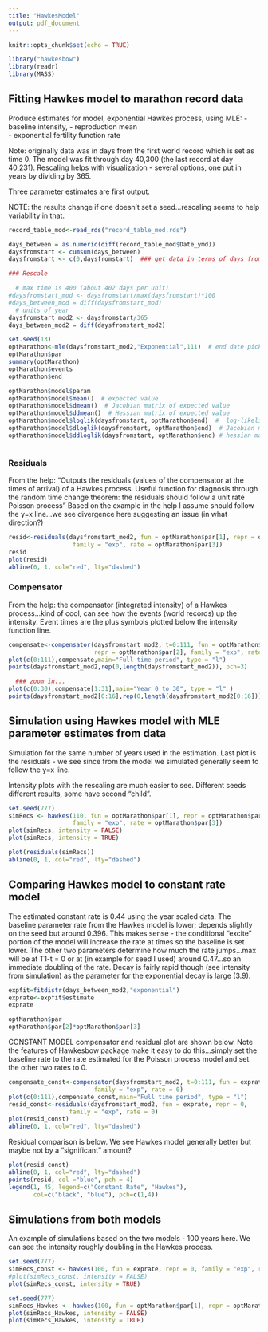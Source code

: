 ```yaml
---
title: "HawkesModel"
output: pdf_document
---
```


```r
knitr::opts_chunk$set(echo = TRUE)
```

```r
library("hawkesbow")
library(readr)
library(MASS)
```


## Fitting Hawkes model to marathon record data

Produce estimates for model, exponential Hawkes process, using MLE: 
- baseline intensity,
- reproduction mean  
- exponential fertility function rate

Note:  originally data was in days from the first world record which is set as time 0.  The model was fit through day 40,300 (the last record  at day 40,231).  Rescaling helps with visualization - several options, one put in years by dividing by 365.

Three parameter estimates are first output. 

NOTE:  the results change if one doesn't set a seed...rescaling seems to help variability in that.

```r
record_table_mod<-read_rds("record_table_mod.rds")

days_between = as.numeric(diff(record_table_mod$Date_ymd))
daysfromstart <- cumsum(days_between)
daysfromstart <- c(0,daysfromstart)  ### get data in terms of days from first record (time 0)

### Rescale 

  # max time is 400 (about 402 days per unit)
#daysfromstart_mod <- daysfromstart/max(daysfromstart)*100  
#days_between_mod = diff(daysfromstart_mod)
  # units of year
daysfromstart_mod2 <- daysfromstart/365 
days_between_mod2 = diff(daysfromstart_mod2)

set.seed(13)
optMarathon<-mle(daysfromstart_mod2,"Exponential",111)  # end date picked number greater than longest times
optMarathon$par
summary(optMarathon)
optMarathon$events
optMarathon$end

optMarathon$model$param
optMarathon$model$mean()  # expected value
optMarathon$model$dmean()  # Jacobian matrix of expected value
optMarathon$model$ddmean()  # Hessian matrix of expected value
optMarathon$model$loglik(daysfromstart, optMarathon$end)  #  log-likelihood
optMarathon$model$dloglik(daysfromstart, optMarathon$end)  # Jacobian matrix of log-lik
optMarathon$model$ddloglik(daysfromstart, optMarathon$end) # hessian matrix of log-lik



```
### Residuals

From the help:
"Outputs the residuals (values of the compensator at the times of arrival) of a Hawkes process. Useful function for diagnosis through the random time change theorem: the residuals should follow a unit rate Poisson process"
Based on the example in the help I assume should follow the y=x line...we see divergence here suggesting an issue (in what direction?)

```r

resid<-residuals(daysfromstart_mod2, fun = optMarathon$par[1], repr = optMarathon$par[2], 
                  family = "exp", rate = optMarathon$par[3])
resid
plot(resid)
abline(0, 1, col="red", lty="dashed")

```

### Compensator

From the help: the compensator (integrated intensity) of a Hawkes process...kind of cool, can see how the events (world records) up the intensity.  Event times are the plus symbols plotted below the intensity function line.

```r

compensate<-compensator(daysfromstart_mod2, t=0:111, fun = optMarathon$par[1], 
                        repr = optMarathon$par[2], family = "exp", rate = optMarathon$par[3])
plot(c(0:111),compensate,main="Full time period", type = "l")
points(daysfromstart_mod2,rep(0,length(daysfromstart_mod2)), pch=3)

  ### zoom in...
plot(c(0:30),compensate[1:31],main="Year 0 to 30", type = "l" )
points(daysfromstart_mod2[0:16],rep(0,length(daysfromstart_mod2[0:16])), pch=3)

```

## Simulation using Hawkes model with MLE parameter estimates from data

Simulation for the same number of years used in the estimation.  Last plot is the residuals - we see since from the model we simulated generally seem to follow the y=x line.

Intensity plots with the rescaling are much easier to see.  Different seeds different results, some have second "child".

```r
set.seed(777)
simRecs <- hawkes(110, fun = optMarathon$par[1], repr = optMarathon$par[2], 
                  family = "exp", rate = optMarathon$par[3]) 
plot(simRecs, intensity = FALSE)
plot(simRecs, intensity = TRUE)

plot(residuals(simRecs))
abline(0, 1, col="red", lty="dashed")
```


## Comparing Hawkes model to constant rate model

The estimated constant rate is 0.44 using the year scaled data.  The baseline parameter rate from the Hawkes model is lower; depends slightly on the seed but around 0.396.  This makes sense - the conditional "excite" portion of the model will increase the rate at times so the baseline is set lower.  The other two parameters determine how much the rate jumps...max will be at T1-t = 0 or at (in example for seed I used) around 0.47...so an immediate doubling of the rate.  Decay is fairly rapid though (see intensity from simulation) as the parameter for the exponential decay is large (3.9). 

```r
expfit=fitdistr(days_between_mod2,"exponential")
exprate<-expfit$estimate
exprate

optMarathon$par
optMarathon$par[2]*optMarathon$par[3]

```

CONSTANT MODEL compensator and residual plot are shown below.  Note the features of Hawkesbow package make it easy to do this...simply set the baseline rate to the rate estimated for the Poisson process model and set the other two rates to 0.

```r
compensate_const<-compensator(daysfromstart_mod2, t=0:111, fun = exprate, repr = 0, 
                        family = "exp", rate = 0)
plot(c(0:111),compensate_const,main="Full time period", type = "l")
resid_const<-residuals(daysfromstart_mod2, fun = exprate, repr = 0, 
                 family = "exp", rate = 0)
plot(resid_const)
abline(0, 1, col="red", lty="dashed")


```

Residual comparison is below.  We see Hawkes model generally  better but maybe not by a "significant" amount?

```r
plot(resid_const)
abline(0, 1, col="red", lty="dashed")
points(resid, col ="blue", pch = 4)
legend(1, 45, legend=c("Constant Rate", "Hawkes"),
       col=c("black", "blue"), pch=c(1,4))
```

## Simulations from both models

An example of simulations based on the two models - 100 years here.  We can see the intensity roughly doubling in the Hawkes process.  

```r
set.seed(777)
simRecs_const <- hawkes(100, fun = exprate, repr = 0, family = "exp", rate = 0) 
#plot(simRecs_const, intensity = FALSE)
plot(simRecs_const, intensity = TRUE)

set.seed(777)
simRecs_Hawkes <- hawkes(100, fun = optMarathon$par[1], repr = optMarathon$par[2], family = "exp", rate = optMarathon$par[3]) 
plot(simRecs_Hawkes, intensity = FALSE)
plot(simRecs_Hawkes, intensity = TRUE)

```


